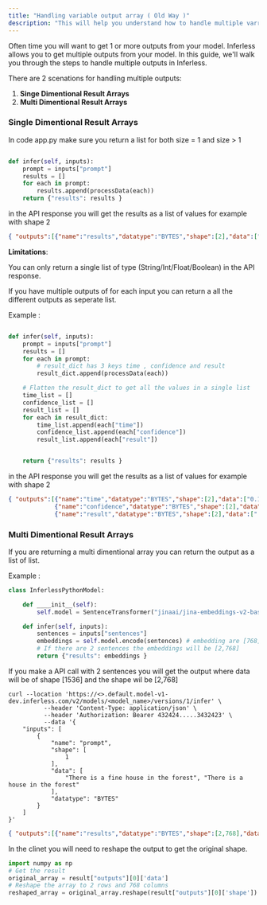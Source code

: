 ```yaml
---
title: "Handling variable output array ( Old Way )"
description: "This will help you understand how to handle multiple varrible outputs in Client side"
---
```


Often time you will want to get 1 or more outputs from your model. Inferless allows you to get multiple outputs from your model. In this guide, we'll walk you through the steps to handle multiple outputs in Inferless.

There are 2 scenations for handling multiple outputs:

1. **Singe Dimentional Result Arrays**
2. **Multi Dimentional Result Arrays**


### Single Dimentional Result Arrays

In code app.py make sure you return a list for both size = 1 and size > 1 
```python

def infer(self, inputs):
    prompt = inputs["prompt"] 
    results = []
    for each in prompt:
        results.append(processData(each))
    return {"results": results }
```

in the API response you will get the results as a list of values for example with shape 2 


```json
{ "outputs":[{"name":"results","datatype":"BYTES","shape":[2],"data":[" Making an omelette is a simple process", " Making an omelette is a simple process"]}] }
```

**Limitations**:

You can only return a single list of type (String/Int/Float/Boolean) in the API response. 

If you have multiple outputs of for each input you can return a all the different outputs as seperate list. 

Example : 

```python

def infer(self, inputs):
    prompt = inputs["prompt"] 
    results = []
    for each in prompt:
        # result_dict has 3 keys time , confidence and result
        result_dict.append(processData(each))

    # Flatten the result_dict to get all the values in a single list
    time_list = []
    confidence_list = []
    result_list = []
    for each in result_dict:
        time_list.append(each["time"])
        confidence_list.append(each["confidence"])
        result_list.append(each["result"])


    return {"results": results }
```

in the API response you will get the results as a list of values for example with shape 2

```json
{ "outputs":[{"name":"time","datatype":"BYTES","shape":[2],"data":["0.1", "0.2"]},
             {"name":"confidence","datatype":"BYTES","shape":[2],"data":["0.9", "0.8"]},
             {"name":"result","datatype":"BYTES","shape":[2],"data":[" Making an omelette is a simple process", " Making an omelette is a simple process"]}] }
```


### Multi Dimentional Result Arrays

If you are returning a multi dimentional array you can return the output as a list of list. 

Example : 

```python
class InferlessPythonModel:

	def ____init__(self):
		self.model = SentenceTransformer("jinaai/jina-embeddings-v2-base-en", trust_remote_code=True)

	def infer(self, inputs):
		sentences = inputs["sentences"]
		embeddings = self.model.encode(sentences) # embedding are [768]
        # If there are 2 sentences the embeddings will be [2,768]
		return {"results": embeddings }
```

If you make a API call with 2 sentences you will get the output where data will be of shape [1536] and the shape wil be [2,768]

```shell
curl --location 'https://<>.default.model-v1-dev.inferless.com/v2/models/<model_name>/versions/1/infer' \
          --header 'Content-Type: application/json' \
          --header 'Authorization: Bearer 432424.....3432423' \
          --data '{
    "inputs": [
        {
            "name": "prompt",
            "shape": [
                1
            ],
            "data": [
                "There is a fine house in the forest", "There is a house in the forest"
            ],
            "datatype": "BYTES"
        }
    ]
}'
```

```json
{ "outputs":[{"name":"results","datatype":"BYTES","shape":[2,768],"data":[0.1,0.2,0.3,0.4,0.5,0.6,0.7,0.8,0.9,0.1,0.2,0.3,0.4,0.5,0.6,0.7,0.8,0.9,0.1,0.2,0.3,0.4,0.5,0.6,0.7,0.8,0.9,0.1,0.2,0.3,0.4,0.5,0.6,0.7,0.8,0.9,0.1,0.2,0.3,0.4,0.5,0.6,0.7,0.8,0.9,0.1,0.2,0.3,0.4,0.5,0.6,0.7,0.8,0.9,0.1,0.2,0.3,0.4,0.5,0.6,0.7,0.8,0.9,0.1,0.2,0.3,0.4,0.5,0.6,0.7,0.8,0.9,0.1,0.2,0.3,0.4,0.5,0.6,0.7,0.8,0.9,0.1,0.2,0.3,0.4,0.5,0.6,0.7,0.8,0.9,0.1,0.2,0.3,0.4,0.5,0.6,0.7,0.8,0.9,0.1,0.2,0.3,0.4,0.5,0.6,0.7,0.8,0.9,0.1,0.2,0.3,0.4,0.5,0.6]} ] }
```

In the clinet you will need to reshape the output to get the original shape. 

```python
import numpy as np
# Get the result 
original_array = result["outputs"][0]['data']
# Reshape the array to 2 rows and 768 columns
reshaped_array = original_array.reshape(result["outputs"][0]['shape'])
```

